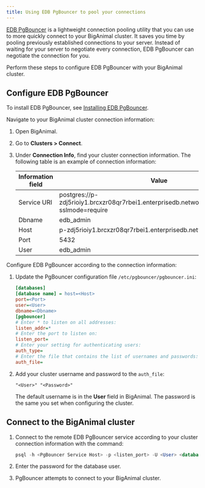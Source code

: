 ```yaml
---
title: Using EDB PgBouncer to pool your connections
---
```


[EDB PgBouncer](/pgbouncer/latest/) is a lightweight connection pooling utility that you can use to more quickly connect to your BigAnimal cluster. It saves you time by pooling previously established connections to your server. Instead of waiting for your server to negotiate every connection, EDB PgBouncer can negotiate the connection for you. 

Perform these steps to configure EDB PgBouncer with your BigAnimal cluster.

## Configure EDB PgBouncer

To install EDB PgBouncer, see [Installing EDB PgBouncer](/pgbouncer/latest/01_installation/).

Navigate to your BigAnimal cluster connection information: 

1. Open BigAnimal. 

1. Go to **Clusters > Connect**. 

1. Under **Connection Info**, find your cluster connection information. The following table is an example of connection information: 

   | Information field | Value |
   |-------------------|-------|
   | Service URI | postgres://p-zdj5rioiy1.brcxzr08qr7rbei1.enterprisedb.network:5432/edb_admin?sslmode=require |
   | Dbname | edb_admin |
   | Host | p-zdj5rioiy1.brcxzr08qr7rbei1.enterprisedb.network |
   | Port | 5432 |
   | User | edb_admin |

Configure EDB PgBouncer according to the connection information:

1. Update the PgBouncer configuration file `/etc/pgbouncer/pgbouncer.ini`:

   ```ini
   [databases]
   [database name] = host=<Host>
   port=<Port> 
   user=<User> 
   dbname=<Dbname>
   [pgbouncer]
   # Enter * to listen on all addresses:
   listen_addr=*
   # Enter the port to listen on:
   listen_port=
   # Enter your setting for authenticating users:
   auth_type=
   # Enter the file that contains the list of usernames and passwords:
   auth_file= 
   ```

1. Add your cluster username and password to the `auth_file`:

   ```text
   "<User>" "<Password>"
   ```

   The default username is in the **User** field in BigAnimal. The password is the same you set when configuring the cluster.

## Connect to the BigAnimal cluster

1. Connect to the remote EDB PgBouncer service according to your cluster connection information with the command: 

   ```sql
   psql -h <PgBouncer Service Host> -p <listen_port> -U <User> <database name>
   ```

1. Enter the password for the database user. 

1. PgBouncer attempts to connect to your BigAnimal cluster.





